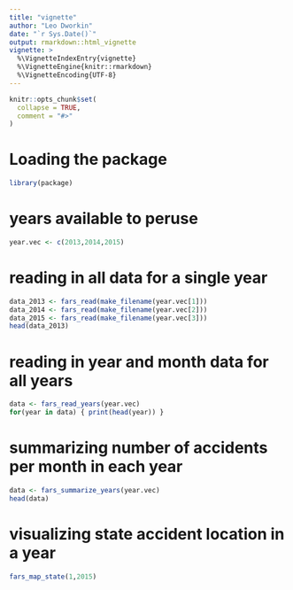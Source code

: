 ```yaml
---
title: "vignette"
author: "Leo Dworkin"
date: "`r Sys.Date()`" 
output: rmarkdown::html_vignette
vignette: >
  %\VignetteIndexEntry{vignette}
  %\VignetteEngine{knitr::rmarkdown}
  %\VignetteEncoding{UTF-8}
---
```


```r
knitr::opts_chunk$set(
  collapse = TRUE,
  comment = "#>"
)
```

# Loading the package

```r
library(package)
```

# years available to peruse

```r
year.vec <- c(2013,2014,2015)
```

# reading in all data for a single year

```r
data_2013 <- fars_read(make_filename(year.vec[1]))
data_2014 <- fars_read(make_filename(year.vec[2]))
data_2015 <- fars_read(make_filename(year.vec[3]))
head(data_2013)
```

# reading in year and month data for all years

```r
data <- fars_read_years(year.vec)
for(year in data) { print(head(year)) }
```

# summarizing number of accidents per month in each year

```r
data <- fars_summarize_years(year.vec)
head(data)
```

# visualizing state accident location in a year

```r
fars_map_state(1,2015)
```
